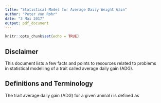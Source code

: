 ```yaml
---
title: "Statistical Model for Average Daily Weight Gain"
author: "Peter von Rohr"
date: "3 Mai 2017"
output: pdf_document
---
```


```r
knitr::opts_chunk$set(echo = TRUE)
```

## Disclaimer
This document lists a few facts and points to resources related to problems in statistical modelling of a trait called average daily gain (ADG).


## Definitions and Terminology
The trait average daily gain (ADG) for a given animal $i$ is defined as 

\begin{equation}
y_i = \frac{w_i - b_i}{t_i}
\label{eq:AdgDef}
\end{equation}

\begin{tabular}{lll}
where  &  &\\

\end{tabular}

 